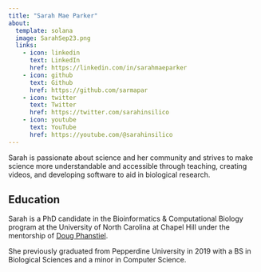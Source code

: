 ```yaml
---
title: "Sarah Mae Parker"
about:
  template: solana
  image: SarahSep23.png
  links:
    - icon: linkedin
      text: LinkedIn
      href: https://linkedin.com/in/sarahmaeparker
    - icon: github
      text: Github
      href: https://github.com/sarmapar
    - icon: twitter
      text: Twitter
      href: https://twitter.com/sarahinsilico
    - icon: youtube
      text: YouTube
      href: https://youtube.com/@sarahinsilico
---
```


Sarah is passionate about science and her community and strives to make science more understandable and accessible through teaching, creating videos, and developing software to aid in biological research.

## Education

Sarah is a PhD candidate in the Bioinformatics & Computational Biology program at the University of North Carolina at Chapel Hill under the mentorship of [Doug Phanstiel](http://phanstiel-lab.med.unc.edu/ "Phanstiel Lab Website").

She previously graduated from Pepperdine University in 2019 with a BS in Biological Sciences and a minor in Computer Science.
